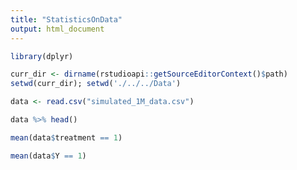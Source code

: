 ```yaml
---
title: "StatisticsOnData"
output: html_document
---
```


```r
library(dplyr)
```


```r
curr_dir <- dirname(rstudioapi::getSourceEditorContext()$path)
setwd(curr_dir); setwd('./../../Data')

data <- read.csv("simulated_1M_data.csv")
```


```r
data %>% head()
```

```r
mean(data$treatment == 1)
```
```r
mean(data$Y == 1)
```

